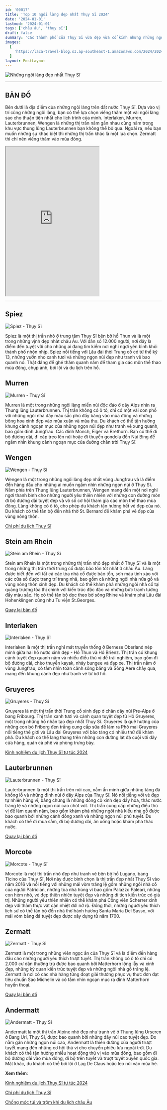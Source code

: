 ```yaml
---
id: '00017'
title: 'Top 10 ngôi làng đẹp nhất Thụy Sĩ 2024'
date: '2024-01-01'
lastmod: '2024-01-01'
tags: ['châu âu', 'thụy sĩ']
draft: false
summary: 'Các thành phố của Thụy Sĩ vừa đẹp vừa cổ kính nhưng những ngôi làng trên núi cao và ven hồ thậm chí còn đẹp hơn thế. Hãy bỏ qua Zurich, Geneva và Basel trong chuyến thăm tiếp theo của bạn để lạc vào những ngôi làng đẹp như cổ tích này.'
images:
  [
    'https://laca-travel-blog.s3.ap-southeast-1.amazonaws.com/2024/2024-01-01-top-10-ngoi-lang-dep-nhat-thuy-si/nhung-ngoi-lang-dep-nhat-thuy-si.jpg',
  ]
layout: PostLayout
---
```


![Những ngôi làng đẹp nhất Thụy Sĩ](https://laca-travel-blog.s3.ap-southeast-1.amazonaws.com/2024/2024-01-01-top-10-ngoi-lang-dep-nhat-thuy-si/nhung-ngoi-lang-dep-nhat-thuy-si.jpg 'Những ngôi làng đẹp nhất Thụy Sĩ')

<TOCInline toc={props.toc} asDisclosure toHeading={3} />

---

## BẢN ĐỒ

Bên dưới là địa điểm của những ngôi làng trên đất nước Thụy Sĩ. Dựa vào vị trí cũng những ngôi làng, bạn có thể lựa chọn viếng thăm một vài ngôi làng sao cho thuận tiện nhất cho lịch trình của mình. Interlaken, Murren, Lauterbrunnen, Wengen là những thị trấn nằm gần nhau cùng nằm trong khu vực thung lũng Lauterbrunnen bạn không thể bỏ qua. Ngoài ra, nếu bạn muốn những sự khác biệt thì những thị trấn khác là một lựa chọn. Zermatt thì chỉ nên viếng thăm vào mùa đông.

<iframe
  className="w-full"
  src="https://www.google.com/maps/d/u/0/embed?mid=1CyzmgXg_6tW9l_ugH_dNdIps9ElX3qk&ehbc=2E312F"
  height="480"
></iframe>

---

## Spiez

![Spiez - Thụy Sĩ](https://laca-travel-blog.s3.ap-southeast-1.amazonaws.com/2024/2024-01-01-top-10-ngoi-lang-dep-nhat-thuy-si/Spiez.jpg 'Spiez - Thụy Sĩ')

Spiez là một thị trấn nhỏ ở trung tâm Thụy Sĩ bên bờ hồ Thun và là một trong những vịnh đẹp nhất châu Âu. Với dân số 12.000 người, nơi đây là điểm đến tuyệt vời cho những ai đang tìm kiếm nơi nghỉ ngơi yên bình khỏi thành phố nhộn nhịp. Spiez nổi tiếng với Lâu đài thời Trung cổ có từ thế kỷ 13, những vườn nho xanh tươi và những ngọn núi đẹp như tranh vẽ bao quanh nó. Thật đáng để ghé thăm quanh năm để tham gia các môn thể thao mùa đông, chụp ảnh, bơi lội và du lịch trên hồ.

## Murren

![Murren - Thụy Sĩ](https://laca-travel-blog.s3.ap-southeast-1.amazonaws.com/2024/2024-01-01-top-10-ngoi-lang-dep-nhat-thuy-si/Murren.jpg 'Murren - Thụy Sĩ')

Murren là một trong những ngôi làng miền núi độc đáo ở dãy Alps nhìn ra Thung lũng Lauterbrunnen. Thị trấn không có ô tô, chỉ có một vài con phố với những ngôi nhà đầy màu sắc phủ đầy băng vào mùa đông và những bông hoa xinh đẹp vào mùa xuân và mùa thu. Du khách có thể tận hưởng khung cảnh ngoạn mục của những ngọn núi đẹp như tranh vẽ xung quanh, bao gồm đỉnh Jungfrau. Các đỉnh Monch, Eiger và Brethorn. Bạn có thể đi bộ đường dài, đi cáp treo lên núi hoặc đi thuyền gondola đến Núi Bing để ngắm nhìn khung cảnh ngoạn mục của đường chân trời Thụy Sĩ.

## Wengen

![Wengen - Thụy Sĩ](https://laca-travel-blog.s3.ap-southeast-1.amazonaws.com/2024/2024-01-01-top-10-ngoi-lang-dep-nhat-thuy-si/Wengen.jpg 'Wengen - Thụy Sĩ')

Wengen là một trong những ngôi làng đẹp nhất vùng Jungfrau và là điểm đến hàng đầu cho những ai muốn ngắm nhìn những ngọn núi ở Thụy Sĩ. Nằm phía trên Thung lũng Lauterbrunnen, Wengen mang đến một nơi nghỉ ngơi thanh bình cho những người yêu thiên nhiên với những con đường mòn đi bộ đường dài tuyệt đẹp và vô số cơ hội tham gia các môn thể thao mùa đông. Làng không có ô tô, cho phép du khách tận hưởng hết vẻ đẹp của nó. Du khách có thể tản bộ đến nhà thờ St. Bernard để khám phá vẻ đẹp của vùng nông thôn.

[Chi phí du lịch Thụy Sĩ](https://laca.fun/blog/chi-phi-du-lich-thuy-si-tiet-kiem)

## Stein am Rhein

![Stein am Rhein - Thụy Sĩ](https://laca-travel-blog.s3.ap-southeast-1.amazonaws.com/2024/2024-01-01-top-10-ngoi-lang-dep-nhat-thuy-si/Stein+am+Rhein.jpg 'Stein am Rhein - Thụy Sĩ')

Stein am Rhein là một trong những thị trấn nhỏ đẹp nhất ở Thụy Sĩ và là một trong những thị trấn thời trung cổ được bảo tồn tốt nhất ở châu Âu. Làng được biết đến với tất cả các tòa nhà cổ được bảo tồn, sơn màu tinh xảo với các cửa sổ được trang trí trang nhã, bao gồm cả những ngôi nhà nửa gỗ và vùng nông thôn xinh đẹp. Du khách có thể khám phá những ngôi nhà cổ tại quảng trường tòa thị chính với kiến trúc độc đáo và những bức tranh tường đầy màu sắc. Họ có thể tản bộ dọc theo bờ sông Rhine và khám phá Lâu đài Hohenklingen cũng như Tu viện St.Georges.

[Quay lại bản đồ](#bản-đồ)

## Interlaken

![Interlaken - Thụy Sĩ](https://laca-travel-blog.s3.ap-southeast-1.amazonaws.com/2024/2024-01-01-top-10-ngoi-lang-dep-nhat-thuy-si/Interlaken.jpg 'Interlaken - Thụy Sĩ')

Interlaken là một thị trấn nghỉ mát truyền thống ở Bernese Oberland nép mình giữa hai hồ nước xinh đẹp - Hồ Thun và Hồ Brienz. Thị trấn có khung cảnh tuyệt đẹp quanh năm và nhiều điều thú vị để trải nghiệm, bao gồm đi bộ đường dài, chèo thuyền kayak, nhảy bungee và đạp xe. Thị trấn nằm ở vùng Jungfrau, có tầm nhìn toàn cảnh sông băng và Sông Aere chảy qua, mang đến khung cảnh đẹp như tranh vẽ từ bờ hồ.

## Gruyeres

![Gruyeres - Thụy Sĩ](https://laca-travel-blog.s3.ap-southeast-1.amazonaws.com/2024/2024-01-01-top-10-ngoi-lang-dep-nhat-thuy-si/Gruyeres.jpg 'Gruyeres - Thụy Sĩ')

Gruyeres là một thị trấn thời Trung cổ xinh đẹp ở chân dãy núi Pre-Alps ở bang Fribourg. Thị trấn xanh tươi và cảnh quan tuyệt đẹp từ Hồ Gruyeres, một trong những hồ nhân tạo đẹp nhất Thụy Sĩ. Gruyeres là quê hương của những con bò Friborg đen trắng cung cấp sữa để làm ra Phô mai Gruyeres nổi tiếng thế giới và Lâu đài Gruyeres với bảo tàng có nhiều thứ để khám phá. Du khách có thể lang thang trên những con đường lát đá cuội với dãy cửa hàng, quán cà phê và phòng trưng bày.

[Kinh nghiệm du lịch Thụy Sĩ tự túc 2024](https://laca.fun/blog/kinh-nghiem-du-lich-thuy-si-tu-tuc)

## Lauterbrunnen

![Lauterbrunnen - Thụy Sĩ](https://laca-travel-blog.s3.ap-southeast-1.amazonaws.com/2024/2024-01-01-top-10-ngoi-lang-dep-nhat-thuy-si/Lauterbrunnen.jpg 'Lauterbrunnen - Thụy Sĩ')

Lauterbrunnen là một thị trấn trên núi cao, nằm ẩn mình giữa những tảng đá khổng lồ và những đỉnh núi ở dãy Alps của Thụy Sĩ. Nó nổi tiếng với vẻ đẹp tự nhiên hùng vĩ, bằng chứng là những đồng cỏ xinh đẹp đầy hoa, thác nước tráng lệ và những ngọn núi cao chót vót. Thị trấn cung cấp những điều thú vị để làm quanh năm, bao gồm khám phá những ngôi nhà kiểu nhà gỗ được bao quanh bởi những cánh đồng xanh và những ngọn núi phủ tuyết. Du khách có thể đi mua sắm, đi bộ đường dài, ăn uống hoặc khám phá thác nước.

[Quay lại bản đồ](#bản-đồ)

## Morcote

![Morcote - Thụy Sĩ](https://laca-travel-blog.s3.ap-southeast-1.amazonaws.com/2024/2024-01-01-top-10-ngoi-lang-dep-nhat-thuy-si/Morcote.jpg 'Morcote - Thụy Sĩ')

Morcote là một thị trấn nhỏ đẹp như tranh vẽ bên bờ hồ Lugano, bang Ticino của Thụy Sĩ. Nơi này được bình chọn là thị trấn đẹp nhất Thụy Sĩ vào năm 2016 và nổi tiếng với những mái vòm tráng lệ gồm những ngôi nhà cổ của người Patrician, những tòa nhà hùng vĩ bao gồm Palazzo Paleari, những con hẻm nhỏ, vẻ đẹp thiên nhiên tuyệt đẹp và những di tích kiến trúc có giá trị. Những người yêu thiên nhiên có thể khám phá Công viên Scherrer xinh đẹp với thảm thực vật cận nhiệt đới nở rộ. Đồng thời, những người yêu thích lịch sử có thể tản bộ đến nhà thờ hành hương Santa Maria Del Sasso, với mái vòm bằng đá tuyệt đẹp được xây dựng từ năm 1700.

## Zermatt

![Zermatt - Thụy Sĩ](https://laca-travel-blog.s3.ap-southeast-1.amazonaws.com/2024/2024-01-01-top-10-ngoi-lang-dep-nhat-thuy-si/Zermatt.jpg 'Zermatt - Thụy Sĩ')

Zermatt là một trong những viên ngọc ẩn của Thụy Sĩ và là điểm đến hàng đầu cho những người yêu thích trượt tuyết. Thị trấn không có ô tô chỉ có 2.000 cư dân thường trú được bao quanh bởi Matterhorn lộng lẫy và xinh đẹp, những kỳ quan kiến ​​trúc tuyệt đẹp và những ngôi nhà gỗ tráng lệ. Zermatt là nơi có các nhà hàng từng đoạt giải thưởng phục vụ thực đơn đạt tiêu chuẩn Sao Michelin và có tầm nhìn ngoạn mục ra đỉnh Matterhorn huyền thoại.

[Quay lại bản đồ](#bản-đồ)

## Andermatt

![Andermatt - Thụy Sĩ](https://laca-travel-blog.s3.ap-southeast-1.amazonaws.com/2024/2024-01-01-top-10-ngoi-lang-dep-nhat-thuy-si/Andermatt.jpg 'Andermatt - Thụy Sĩ')

Andermatt là một thị trấn Alpine nhỏ đẹp như tranh vẽ ở Thung lũng Urseren ở Bang Uri, Thụy Sĩ, được bao quanh bởi những dãy núi cao tuyệt đẹp. Do nằm gần những ngọn núi cao, Andermatt là thiên đường của người trượt tuyết mang đến những cơ hội thú vị cho chuyến phiêu lưu ngoài trời. Du khách có thể tận hưởng nhiều hoạt động thú vị vào mùa đông, bao gồm đi bộ đường dài vào mùa đông, đi bộ trên tuyết và trượt tuyết xuyên quốc gia. Mặt khác, du khách có thể bơi lội ở Lag De Claus hoặc leo núi vào mùa hè.

**Xem thêm**:

[Kinh nghiệm du lịch Thụy Sĩ tự túc 2024](https://laca.fun/blog/kinh-nghiem-du-lich-thuy-si-tu-tuc)

[Chi phí du lịch Thụy Sĩ](https://laca.fun/blog/chi-phi-du-lich-thuy-si-tiet-kiem)

[Chống móc túi và trộm khi du lịch châu Âu](https://laca.fun/blog/chong-lai-nan-moc-tui-trom-cap-khi-du-lich-chau-au)
